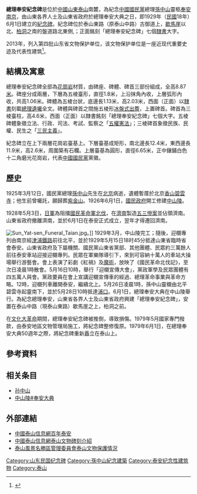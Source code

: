 {{文物保护单位
| 级别 = 省级
| 省区市 = 山东省
| 图片 = 
| 名称 = 总理奉安纪念碑
| 编号 = 4-529-5-096
| 分类 = 近现代重要史迹及代表性建筑
| 时代 = 1929年
| 所在 = 山东省[[泰山风景名胜区|泰山风景名胜区]]
| 登录 = 2013年10月10日
}}

'''總理奉安紀念碑'''是位於[[中國|中國]][[山東|山東]][[泰山|泰山]]南麓，為紀念[[中國國民黨|中國國民黨]]總理[[孫中山|孫中山]]靈柩[[總理奉安|奉安]][[南京|南京]]，由山東各界人士及山東省政府於總理奉安大典之日，即1929年（[[民國紀年|民國]]18年）6月1日建立的[[紀念碑|紀念碑]]。紀念碑位於泰山東路（原泰山中路）古御道上，[[歇馬崖|歇馬崖]]以北、[[柏洞|柏洞]]之南的盤道路北東側,；正面銘刻「總理奉安紀念碑」七個[[隸書|隸書]]大字。

2013年，列入第四批山东省文物保护单位，该文物保护单位是一座近现代重要史迹及代表性建筑<ref>{{Cite web|url=http://sd.dzwww.com/sdnews/201311/t20131115_9187836.htm|title=山东省第四批省级文物保护单位名单(共计606处)|accessdate=2018-12-06|author=山东省人民政府|date=2013-11-15|work=sd.dzwww.com|publisher=大众日报|archiveurl=https://web.archive.org/web/20181206015221/http://sd.dzwww.com/sdnews/201311/t20131115_9187836.htm|archivedate=2018-12-06}}</ref>。

== 結構及寓意 ==
總理奉安紀念碑全部為[[花崗岩|花崗岩]]材質，由碑座、碑體、碑首三部份組成，全高8.87[[米_(單位)|米]]。碑座分成兩層，下層為五棱臺形，直徑1.8米，上沿抹角內收，上層弧形內收，共高1.06米。碑體為五棱台狀，底邊長1.13米，高2.03米，西面（正面）以[[隸書|隸書]]刻載[[總理遺囑|總理遺囑]]全文。碑體與碑首之間施五棱形[[冰盤式出簷|冰盤式出簷]]，上置碑首。碑首為三棱臺柱，高4.6米，西面（正面）以隸書銘刻「總理奉安紀念碑」七個大字。五棱碑體象徵立法、行政、司法、考試、監察之「[[五權憲法|五權憲法]]」；三棱碑首象徵民族、民權、民生之「[[三民主義|三民主義]]」。

紀念碑立在上下兩層花崗岩臺基上。下層臺基成矩形，南北邊長12.4米，東西邊長11.9米，高2.6米，周圍築有石欄。上層臺基為圓形，直徑6.65米，正中鑲鋪白色十二角磨光花崗岩，代表[[中國國民黨|中國國民黨]]黨徽。

== 歷史 ==
1925年3月12日，國民黨總理[[孫中山|孫中山]]先生在[[北京|北京]]病逝，遺體暫厝於北京[[香山_(北京)|香山]][[碧雲寺|碧雲寺]]；他生前曾囑託，願歸葬[[紫金山|紫金山]]。1926年6月1日，[[國民政府|國民政府]]開工修建[[中山陵|中山陵]]。

1928年5月3日，[[日軍|日軍]]為阻擋[[國民革命軍|國民革命軍]][[國民革命軍北伐|北伐]]，在[[濟南|濟南]]製造[[五三慘案|五三慘案]]並佔領濟南。山東省政府撤離濟南，並於6月1日在泰安正式成立，翌年才得遷回濟南。

[[File:Sun_Yat-sen_Funeral_Taian.jpg|thumb]]。]]
1929年3月，中山陵完工；隨後，迎櫬專列由南京經[[津浦鐵路|津浦鐵路]]前往北平，並於1929年5月15日18时45分抵達山東省臨時省會泰安。山東省政府及下屬機關、國民黨山東省黨部、其他團體、民眾約三萬餘人前往泰安車站迎接迎櫬專列。民眾在軍樂隊導引下，來到可容納十萬人的車站大操場舉行游藝會。會上表演了彩劇《紅禍》及[[魔術|魔術]]，放映了《國民革命北伐記》，至次日凌晨1時散會。5月16日10時，舉行「迎櫬宣傳大會」，黨政軍學及民眾團體有四五萬人與會。黨政要員在會上宣講迎櫬宣傳車的經過、總理革命事業與革命方略。12時，迎櫬列車離開泰安，繼續北上。5月26日凌晨1時，孫中山靈櫬由北平碧雲寺起靈南下，並於5月28日10時抵達[[浦口|浦口]]。6月1日，總理奉安大典在中山陵舉行。為紀念總理奉安，山東省各界人士及山東省政府興建「總理奉安紀念碑」，安置在泰山中路（現泰山東路）歇馬崖之上，柏洞之前。

在[[文化大革命|文化大革命]]期間，總理奉安紀念碑被推倒，導致損傷。1979年5月國家專門撥款，由泰安地區文物管理局施工，將紀念碑整修復原。1979年6月1日，在總理奉安大典50週年之際，將紀念碑重新矗立在泰山上。

== 參考資料 ==
{{reflist}}

== 相关条目 ==
* [[孙中山|孙中山]]
* [[中山陵#奉安大典|中山陵#奉安大典]]

== 外部連結 ==
* [http://www.taian.gov.cn/zhts/bnta/11-37/t20040614_9254.htm 中國泰山信息網百年泰安]{{dead link|date=2018年4月 |bot=InternetArchiveBot |fix-attempted=yes }}
* [http://www.taian.gov.cn/zhts/tsww/bk/t20040609_8048.htm 中國泰山信息網泰山文物碑刻介紹]{{dead link|date=2018年4月 |bot=InternetArchiveBot |fix-attempted=yes }}
* [https://web.archive.org/web/20070427185952/http://www.mount-tai.com.cn/article.php/221 泰山風景名勝區管理委員會泰山文物保護情況]

{{山东省第四批文物保护单位}}
{{泰安市境内的山东省文物保护单位}}
{{泰安市主题|state=expanded}}

[[Category:山东民国纪念碑|Category:山东民国纪念碑]]
[[Category:孫中山紀念建築|Category:孫中山紀念建築]]
[[Category:泰安纪念性建筑物|Category:泰安纪念性建筑物]]
[[Category:泰山|Category:泰山]]